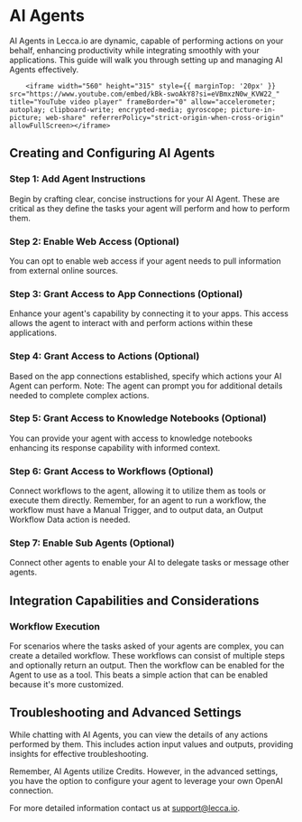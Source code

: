 # AI Agents

AI Agents in Lecca.io are dynamic, capable of performing actions on your behalf, enhancing productivity while integrating smoothly with your applications. This guide will walk you through setting up and managing AI Agents effectively.

        <iframe width="560" height="315" style={{ marginTop: '20px' }} src="https://www.youtube.com/embed/kBk-swoAkY8?si=eVBmxzN0w_KVW22_" title="YouTube video player" frameBorder="0" allow="accelerometer; autoplay; clipboard-write; encrypted-media; gyroscope; picture-in-picture; web-share" referrerPolicy="strict-origin-when-cross-origin" allowFullScreen></iframe>

## Creating and Configuring AI Agents


<Steps>

### Step 1: Add Agent Instructions

Begin by crafting clear, concise instructions for your AI Agent. These are critical as they define the tasks your agent will perform and how to perform them.

### Step 2: Enable Web Access (Optional)

You can opt to enable web access if your agent needs to pull information from external online sources.

### Step 3: Grant Access to App Connections (Optional)

Enhance your agent's capability by connecting it to your apps. This access allows the agent to interact with and perform actions within these applications.

### Step 4: Grant Access to Actions (Optional)

Based on the app connections established, specify which actions your AI Agent can perform. Note: The agent can prompt you for additional details needed to complete complex actions.

### Step 5: Grant Access to Knowledge Notebooks (Optional)

You can provide your agent with access to knowledge notebooks enhancing its response capability with informed context.

### Step 6: Grant Access to Workflows (Optional)

Connect workflows to the agent, allowing it to utilize them as tools or execute them directly. Remember, for an agent to run a workflow, the workflow must have a Manual Trigger, and to output data, an Output Workflow Data action is needed.

### Step 7: Enable Sub Agents (Optional)

Connect other agents to enable your AI to delegate tasks or message other agents.

</Steps>

## Integration Capabilities and Considerations

### Workflow Execution

For scenarios where the tasks asked of your agents are complex, you can create a detailed workflow. These workflows can consist of multiple steps and optionally return an output. Then the workflow can be enabled for the Agent to use as a tool. This beats a simple action that can be enabled because it's more customized.

## Troubleshooting and Advanced Settings

While chatting with AI Agents, you can view the details of any actions performed by them. This includes action input values and outputs, providing insights for effective troubleshooting.


<Callout emoji="⚙️" type="info">
  Remember, AI Agents utilize Credits. However, in the advanced settings, you
  have the option to configure your agent to leverage your own OpenAI
  connection.
</Callout>

For more detailed information contact us at support@lecca.io.
